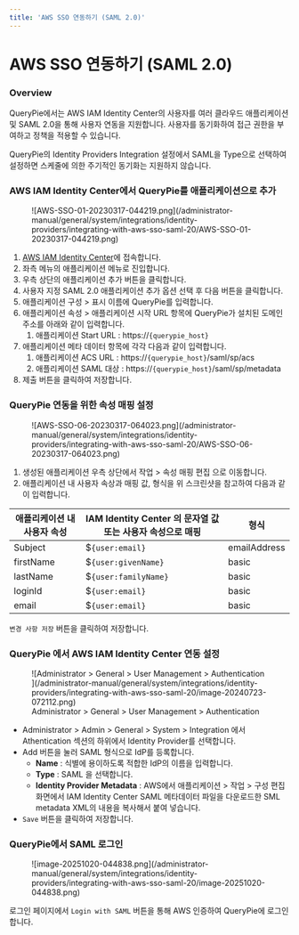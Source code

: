 ```yaml
---
title: 'AWS SSO 연동하기 (SAML 2.0)'
---
```



# AWS SSO 연동하기 (SAML 2.0)

### Overview

QueryPie에서는 AWS IAM Identity Center의 사용자를 여러 클라우드 애플리케이션 및 SAML 2.0을 통해 사용자 연동을 지원합니다. 사용자를 동기화하여 접근 권한을 부여하고 정책을 적용할 수 있습니다.

<Callout type="important">
QueryPie의 Identity Providers Integration 설정에서 SAML을 Type으로 선택하여 설정하면 스케줄에 의한 주기적인 동기화는 지원하지 않습니다.
</Callout>

### AWS IAM Identity Center에서 QueryPie를 애플리케이션으로 추가

<figure data-layout="center" data-align="center">
![AWS-SSO-01-20230317-044219.png](/administrator-manual/general/system/integrations/identity-providers/integrating-with-aws-sso-saml-20/AWS-SSO-01-20230317-044219.png)
</figure>

1. [AWS IAM Identity Center](https://ap-northeast-2.console.aws.amazon.com/singlesignon/applications/home)에 접속합니다.
2. 좌측 메뉴의 애플리케이션 메뉴로 진입합니다.
3. 우측 상단의 애플리케이션 추가 버튼을 클릭합니다.
4. 사용자 지정 SAML 2.0 애플리케이션 추가 옵션 선택 후 다음 버튼을 클릭합니다.
5. 애플리케이션 구성 &gt; 표시 이름에 QueryPie를 입력합니다.
6. 애플리케이션 속성 &gt; 애플리케이션 시작 URL 항목에 QueryPie가 설치된 도메인 주소를 아래와 같이 입력합니다.
    1. 애플리케이션 Start URL : https://`{querypie_host}`
7. 애플리케이션 메타 데이터 항목에 각각 다음과 같이 입력합니다. 
    1. 애플리케이션 ACS URL : https://`{querypie_host}`/saml/sp/acs
    2. 애플리케이션 SAML 대상 : https://`{querypie_host}`/saml/sp/metadata
8. 제출 버튼을 클릭하여 저장합니다.


### QueryPie 연동을 위한 속성 매핑 설정

<figure data-layout="center" data-align="center">
![AWS-SSO-06-20230317-064023.png](/administrator-manual/general/system/integrations/identity-providers/integrating-with-aws-sso-saml-20/AWS-SSO-06-20230317-064023.png)
</figure>

1. 생성된 애플리케이션 우측 상단에서 작업 &gt; 속성 매핑 편집 으로 이동합니다.
2. 애플리케이션 내 사용자 속상과 매핑 값, 형식을 위 스크린샷을 참고하여 다음과 같이 입력합니다.

|  **애플리케이션 내 사용자 속성**  |  **IAM Identity Center 의 문자열 값 또는 사용자 속성으로 매핑**  |  **형식**      |
| --------------------- | ------------------------------------------------ | ------------ |
| Subject               | $`{user:email}`                                  | emailAddress |
| firstName             | $`{user:givenName}`                              | basic        |
| lastName              | $`{user:familyName}`                             | basic        |
| loginId               | $`{user:email}`                                  | basic        |
| email                 | $`{user:email}`                                  | basic        |

`변경 사항 저장` 버튼을 클릭하여 저장합니다.

### QueryPie 에서 AWS IAM Identity Center 연동 설정

<figure data-layout="center" data-align="center">
![Administrator &gt; General &gt; User Management &gt; Authentication ](/administrator-manual/general/system/integrations/identity-providers/integrating-with-aws-sso-saml-20/image-20240723-072112.png)
<figcaption>
Administrator &gt; General &gt; User Management &gt; Authentication 
</figcaption>
</figure>

* Administrator &gt; Admin &gt; General &gt; System &gt; Integration 에서 Athentication 섹션의 하위에서 Identity Provider를 선택합니다.
* Add 버튼을 눌러 SAML 형식으로 IdP를 등록합니다.
    *  **Name**  : 식별에 용이하도록 적합한 IdP의 이름을 입력합니다.
    *  **Type** : SAML 을 선택합니다.
    *  **Identity Provider Metadata**  : AWS에서 애플리케이션 &gt; 작업 &gt; 구성 편집 화면에서 IAM Identity Center SAML 메타데이터 파일을 다운로드한 SML metadata XML의 내용을 복사해서 붙여 넣습니다.
* `Save` 버튼을 클릭하여 저장합니다.

### QueryPie에서 SAML 로그인

<figure data-layout="center" data-align="center">
![image-20251020-044838.png](/administrator-manual/general/system/integrations/identity-providers/integrating-with-aws-sso-saml-20/image-20251020-044838.png)
</figure>

로그인 페이지에서 `Login with SAML` 버튼을 통해 AWS 인증하여 QueryPie에 로그인 합니다.


